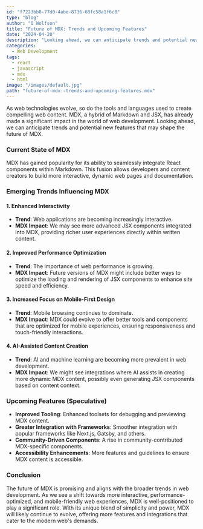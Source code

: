 ```yaml
---
id: "f7223bb8-77d0-4abe-8736-68fc58a1f6c8"
type: "blog"
author: "O Wolfson"
title: "Future of MDX: Trends and Upcoming Features"
date: "2024-04-20"
description: "Looking ahead, we can anticipate trends and potential new features that may shape the future of MDX."
categories:
  - Web Development
tags:
  - react
  - javascript
  - mdx
  - html
image: "/images/default.jpg"
path: "future-of-mdx:-trends-and-upcoming-features.mdx"
---
```


As web technologies evolve, so do the tools and languages used to create compelling web content. MDX, a hybrid of Markdown and JSX, has already made a significant impact in the world of web development. Looking ahead, we can anticipate trends and potential new features that may shape the future of MDX.

### **Current State of MDX**

MDX has gained popularity for its ability to seamlessly integrate React components within Markdown. This fusion allows developers and content creators to build more interactive, dynamic web pages and documentation.

### **Emerging Trends Influencing MDX**

#### **1. Enhanced Interactivity**

- **Trend**: Web applications are becoming increasingly interactive.
- **MDX Impact**: We may see more advanced JSX components integrated into MDX, providing richer user experiences directly within written content.

#### **2. Improved Performance Optimization**

- **Trend**: The importance of web performance is growing.
- **MDX Impact**: Future versions of MDX might include better ways to optimize the loading and rendering of JSX components to enhance site speed and efficiency.

#### **3. Increased Focus on Mobile-First Design**

- **Trend**: Mobile browsing continues to dominate.
- **MDX Impact**: MDX could evolve to offer better tools and components that are optimized for mobile experiences, ensuring responsiveness and touch-friendly interactions.

#### **4. AI-Assisted Content Creation**

- **Trend**: AI and machine learning are becoming more prevalent in web development.
- **MDX Impact**: We might see integrations where AI assists in creating more dynamic MDX content, possibly even generating JSX components based on content context.

### **Upcoming Features (Speculative)**

- **Improved Tooling**: Enhanced toolsets for debugging and previewing MDX content.
- **Greater Integration with Frameworks**: Smoother integration with popular frameworks like Next.js, Gatsby, and others.
- **Community-Driven Components**: A rise in community-contributed MDX-specific components.
- **Accessibility Enhancements**: More features and guidelines to ensure MDX content is accessible.

### **Conclusion**

The future of MDX is promising and aligns with the broader trends in web development. As we see a shift towards more interactive, performance-optimized, and mobile-friendly web experiences, MDX is well-positioned to play a significant role. With its unique blend of simplicity and power, MDX will likely continue to evolve, offering more features and integrations that cater to the modern web's demands.
